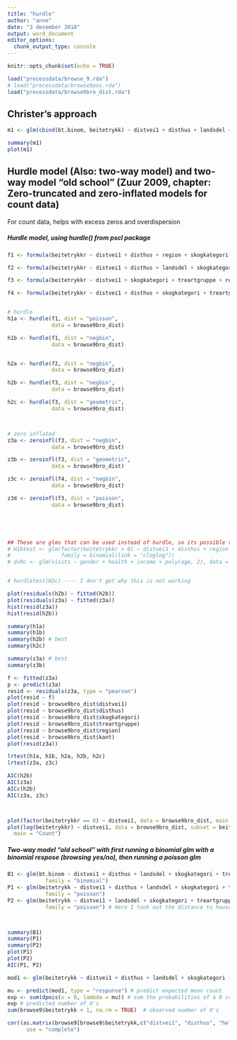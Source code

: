 ```yaml
---
title: "hurdle"
author: "anne"
date: "3 desember 2018"
output: word_document
editor_options: 
  chunk_output_type: console
---
```


```r
knitr::opts_chunk$set(echo = TRUE)
```


```r

load("processdata/browse_9.rda")
# load("processdata/browse9pos.rda")
load("processdata/browse9bro_dist.rda")
```



## Christer's approach

```r
m1 <- glm(cbind(bt.binom, beitetrykk) ~ distvei1 + disthus + landsdel + skogkategori + kant + helling + hohkatb + treartgruppe, family = "binomial", data = browse9) # not the right variables in the response, should be: "beitet, totaltundersokt"

summary(m1)
plot(m1)
```




## Hurdle model (Also: two-way model) and two-way model "old school" (Zuur 2009, chapter: Zero-truncated and zero-inflated models for count data)
For count data, helps with excess zeros and overdispersion

##### Hurdle model, using hurdle() from pscl package
```r

f1 <- formula(beitetrykkr ~ distvei1 + disthus + region + skogkategori + kant + helling + hohkatb + treartgruppe)

f2 <- formula(beitetrykkr ~ distvei1 + disthus + landsdel + skogkategori + kant + helling + hohkatb + treartgruppe)

f3 <- formula(beitetrykkr ~ distvei1 + skogkategori + treartgruppe + region + kant + helling + hohkatb + tretetthet + skogkategori*distvei1)

f4 <- formula(beitetrykkr ~ distvei1 + disthus + skogkategori + treartgruppe + region + + kant + helling + hohkatb + tretetthet + skogkategori*distvei1)


# hurdle
h1a <- hurdle(f1, dist = "poisson",  
              data = browse9bro_dist)  

h1b <- hurdle(f1, dist = "negbin", 
              data = browse9bro_dist)  


h2a <- hurdle(f2, dist = "negbin", 
              data = browse9bro_dist)

h2b <- hurdle(f3, dist = "negbin", 
              data = browse9bro_dist) 

h2c <- hurdle(f3, dist = "geometric", 
              data = browse9bro_dist)



# zero inflated
z3a <- zeroinfl(f3, dist = "negbin", 
              data = browse9bro_dist)

z3b <- zeroinfl(f3, dist = "geometric", 
              data = browse9bro_dist)

z3c <- zeroinfl(f4, dist = "negbin", 
              data = browse9bro_dist)

z3d <- zeroinfl(f3, dist = "poisson", 
              data = browse9bro_dist)





## These are glms that can be used instead of hurdle, so its possible to use effect plots. But it only works for poisson....
# H1btest <- glm(factor(beitetrykkr > 0) ~ distvei3 + disthus + region + skogkategori + kant + helling + hohkatb + treartgruppe, data = browse_91,
#                family = binomial(link = "cloglog"))
# dv0c <- glm(visits ~ gender + health + income + poly(age, 2), data = DoctorVisits, family = ztpoisson, subset = visits > 0)


# hurdletest(H2c) ---- I don't get why this is not working

plot(residuals(h2b) ~ fitted(h2b))
plot(residuals(z3a) ~ fitted(z3a))
hist(resid(z3a))
hist(resid(h2b))

summary(h1a)
summary(h1b)
summary(h2b) # best
summary(h2c)

summary(z3a) # best
summary(z3b)

f <- fitted(z3a)
p <- predict(z3a)
resid <- residuals(z3a, type = "pearson")
plot(resid ~ f)
plot(resid ~ browse9bro_dist$distvei1)
plot(resid ~ browse9bro_dist$disthus)
plot(resid ~ browse9bro_dist$skogkategori)
plot(resid ~ browse9bro_dist$treartgruppe)
plot(resid ~ browse9bro_dist$region)
plot(resid ~ browse9bro_dist$kant)
plot(resid(z3a))

lrtest(h1a, h1b, h2a, h2b, h2c)
lrtest(z3a, z3c)

AIC(h2b)
AIC(z3a)
AICc(h2b)
AIC(z3a, z3c)



plot(factor(beitetrykkr == 0) ~ distvei1, data = browse9bro_dist, main = "Zero")
plot(log(beitetrykkr) ~ distvei1, data = browse9bro_dist, subset = beitetrykkr > 0,
  main = "Count")

```





##### Two-way model "old school" with first running a binomial glm with a binomial respose (browsing yes/no), then running a poisson glm 
```r

B1 <- glm(bt.binom ~ distvei1 + disthus + landsdel + skogkategori + treartgruppe + kant + helling + hohkatb, data = browse9,
            family = "binomial")
P1 <- glm(beitetrykk ~ distvei1 + disthus + landsdel + skogkategori + treartgruppe + kant + helling + hohkatb, data = browse9pos,
            family = "poisson") 
P2 <- glm(beitetrykk ~ distvei1 + landsdel + skogkategori + treartgruppe + kant + helling + hohkatb, data = browse9pos,
            family = "poisson") # Here I took out the distance to house, because it was not significant. However, when comparing both AIC, the models barely differ.



summary(B1)
summary(P1)
summary(P2)
plot(P1)
plot(P2)
AIC(P1, P2)

```




```r
mod1 <- glm(beitetrykk ~ distvei1 + disthus + landsdel + skogkategori + kant + helling + hohkatb + treartgruppe, family = "poisson", data = browse9)

mu <- predict(mod1, type = "response") # predict expected mean count
exp <- sum(dpois(x = 0, lambda = mu)) # sum the probabilities of a 0 count for each mean
exp # predicted number of 0's
sum(browse9$beitetrykk < 1, na.rm = TRUE)  # observed number of 0's

```

```r

cor((as.matrix(browse9[browse9$beitetrykk,c("distvei1", "disthus", "helling")])),
      use = "complete")
```

























